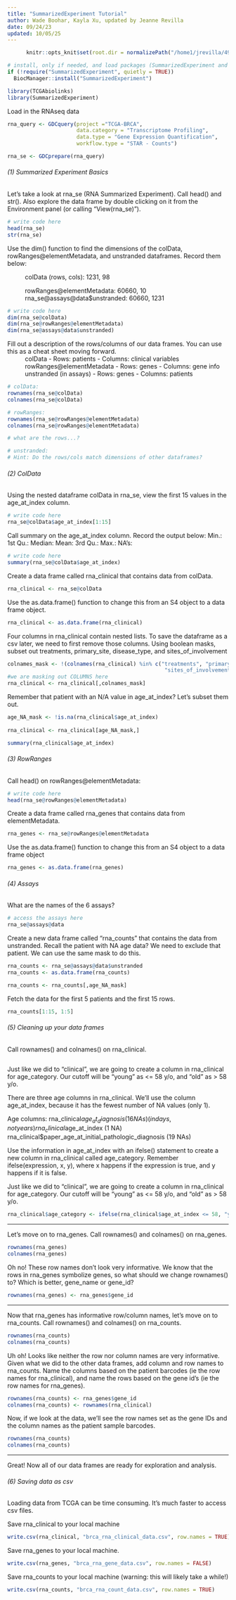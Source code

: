 ```yaml
---
title: "SummarizedExperiment Tutorial"
author: Wade Boohar, Kayla Xu, updated by Jeanne Revilla
date: 09/24/23
updated: 10/05/25
---
```


```r
      knitr::opts_knit$set(root.dir = normalizePath("/home1/jrevilla/490_cluster/analysis_data")) 
```


```r
# install, only if needed, and load packages (SummarizedExperiment and TCGAbiolinks)
if (!require("SummarizedExperiment", quietly = TRUE))
  BiocManager::install("SummarizedExperiment")

library(TCGAbiolinks)
library(SummarizedExperiment)
```

Load in the RNAseq data
```r
rna_query <- GDCquery(project ="TCGA-BRCA",
                      data.category = "Transcriptome Profiling",
                      data.type = "Gene Expression Quantification",
                      workflow.type = "STAR - Counts")

rna_se <- GDCprepare(rna_query)
```


###### (1) Summarized Experiment Basics

Let's take a look at rna_se (RNA Summarized Experiment). Call head() and str(). Also explore the data frame by double clicking on it from the Environment panel (or calling "View(rna_se)").

```r
# write code here
head(rna_se)
str(rna_se)
```

Use the dim() function to find the dimensions of the colData, rowRanges@elementMetadata, and unstranded dataframes. Record them below:

  ~ colData (rows, cols): 1231, 98
  ~ rowRanges@elementMetadata: 60660, 10
  ~ rna_se@assays@data$unstranded: 60660, 1231

```r
# write code here
dim(rna_se@colData)
dim(rna_se@rowRanges@elementMetadata)
dim(rna_se@assays@data$unstranded)

```

Fill out a description of the rows/columns of our data frames. You can use this as a cheat sheet moving forward.
  ~ colData
        - Rows: patients
        - Columns: clinical variables
  ~ rowRanges@elementMetadata
        - Rows: genes
        - Columns: gene info
  ~ unstranded (in assays)
        - Rows: genes
        - Columns: patients
  
```r
# colData: 
rownames(rna_se@colData)
colnames(rna_se@colData)

# rowRanges:
rownames(rna_se@rowRanges@elementMetadata)
colnames(rna_se@rowRanges@elementMetadata)

# what are the rows...?

# unstranded: 
# Hint: Do the rows/cols match dimensions of other dataframes?

```

###### (2) ColData

Using the nested dataframe colData in rna_se, view the first 15 values in the age_at_index column.

```r
# write code here
rna_se@colData$age_at_index[1:15]

```

Call summary on the age_at_index column. Record the output below:
    Min.: 
    1st Qu.: 
    Median: 
    Mean: 
    3rd Qu.: 
    Max.: 
    NA's: 
    
```r
# write code here
summary(rna_se@colData$age_at_index)
```

Create a data frame called rna_clinical that contains data from colData.

```r
rna_clinical <- rna_se@colData

```

Use the as.data.frame() function to change this from an S4 object to a data frame object.

```r

rna_clinical <- as.data.frame(rna_clinical)

```

Four columns in rna_clinical contain nested lists. To save the dataframe as a csv later, we need to first remove those columns. Using boolean masks, subset out treatments, primary_site, disease_type, and sites_of_involvement

```r

colnames_mask <- !(colnames(rna_clinical) %in% c("treatments", "primary_site", "disease_type", 
                                                  "sites_of_involvement"))
#we are masking out COLUMNS here
rna_clinical <- rna_clinical[,colnames_mask]

```

Remember that patient with an N/A value in age_at_index? Let's subset them out.
```r
age_NA_mask <- !is.na(rna_clinical$age_at_index)
  
rna_clinical <- rna_clinical[age_NA_mask,]  

summary(rna_clinical$age_at_index)
```


###### (3) RowRanges

Call head() on rowRanges@elementMetadata:

```r
# write code here
head(rna_se@rowRanges@elementMetadata)

```

Create a data frame called rna_genes that contains data from elementMetadata.

```r
rna_genes <- rna_se@rowRanges@elementMetadata

```

Use the as.data.frame() function to change this from an S4 object to a data frame object

```r
rna_genes <- as.data.frame(rna_genes)

```

###### (4) Assays

What are the names of the 6 assays?

```r
# access the assays here
rna_se@assays@data

```

Create a new data frame called "rna_counts" that contains the data from unstranded. Recall the patient with NA age data? We need to exclude that patient. We can use the same mask to do this.

```r

rna_counts <- rna_se@assays@data$unstranded
rna_counts <- as.data.frame(rna_counts)

rna_counts <- rna_counts[,age_NA_mask]

```

Fetch the data for the first 5 patients and the first 15 rows.

```r
rna_counts[1:15, 1:5]

```


###### (5) Cleaning up your data frames

Call rownames() and colnames() on rna_clinical.

```r


```

Just like we did to "clinical", we are going to create a column in rna_clinical for age_category. Our cutoff will be "young" as <= 58 y/o, and "old" as > 58 y/o.

There are three age columns in rna_clinical. We'll use the column age_at_index, because it has the fewest number of NA values (only 1).

Age columns:
  rna_clinical$age_at_diagnosis (16 NAs) (in days, not years)
  rna_clinical$age_at_index (1 NA) 
  rna_clinical$paper_age_at_initial_pathologic_diagnosis (19 NAs)
  

Use the information in age_at_index with an ifelse() statement to create a new column in rna_clinical called age_category. Remember ifelse(expression, x, y), where x happens if the expression is true, and y happens if it is false.


Just like we did to "clinical", we are going to create a column in rna_clinical for age_category. Our cutoff will be "young" as <= 58 y/o, and "old" as > 58 y/o.

```r
rna_clinical$age_category <- ifelse(rna_clinical$age_at_index <= 58, "young", "old")

```

----

Let's move on to rna_genes. Call rownames() and colnames() on rna_genes.

```r

rownames(rna_genes)
colnames(rna_genes)

```

Oh no! These row names don't look very informative. We know that the rows in rna_genes symbolize genes, so what should we change rownames() to? Which is better, gene_name or gene_id?

```r

rownames(rna_genes) <- rna_genes$gene_id

```

----

Now that rna_genes has informative row/column names, let's move on to rna_counts. Call rownames() and colnames() on rna_counts.

```r

rownames(rna_counts)
colnames(rna_counts)

```

Uh oh! Looks like neither the row nor column names are very informative. Given what we did to the other data frames, add column and row names to rna_counts. Name the columns based on the patient barcodes (ie the row names for rna_clinical), and name the rows based on the gene id's (ie the row names for rna_genes).

```r

rownames(rna_counts) <- rna_genes$gene_id
colnames(rna_counts) <- rownames(rna_clinical)

```

Now, if we look at the data, we'll see the row names set as the gene IDs and the column names as the patient sample barcodes.
```r

rownames(rna_counts)
colnames(rna_counts)

```

----

Great! Now all of our data frames are ready for exploration and analysis.

  
###### (6) Saving data as csv

Loading data from TCGA can be time consuming. It's much faster to access csv files.

Save rna_clinical to your local machine

```r
write.csv(rna_clinical, "brca_rna_clinical_data.csv", row.names = TRUE)
```


Save rna_genes to your local machine.

```r
write.csv(rna_genes, "brca_rna_gene_data.csv", row.names = FALSE)
```


Save rna_counts to your local machine (warning: this will likely take a while!)

```r
write.csv(rna_counts, "brca_rna_count_data.csv", row.names = TRUE)
```

